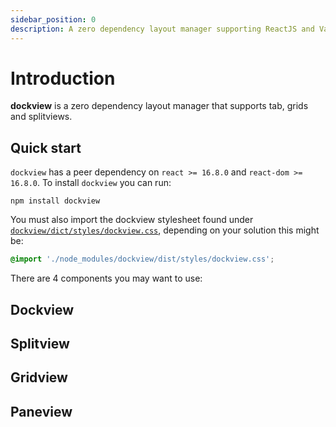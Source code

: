 ```yaml
---
sidebar_position: 0
description: A zero dependency layout manager supporting ReactJS and Vanilla TypeScript
---
```




# Introduction

**dockview** is a zero dependency layout manager that supports tab, grids and splitviews.

## Quick start

`dockview` has a peer dependency on `react >= 16.8.0` and `react-dom >= 16.8.0`. To install `dockview` you can run:

```shell
npm install dockview
```

You must also import the dockview stylesheet found under [`dockview/dict/styles/dockview.css`](https://unpkg.com/browse/dockview@latest/dist/styles/dockview.css),
depending on your solution this might be:

```css
@import './node_modules/dockview/dist/styles/dockview.css';
```

There are 4 components you may want to use:

<Link to="./components/dockview">
    <h2>Dockview</h2>
</Link>

<MultiFrameworkContainer
  height={500}
  sandboxId="demo-dockview"
  react={DockviewDemo}
/>

<Link to="./components/splitview">
    <h2>Splitview</h2>
</Link>

<div
    style={{
        height: '100px',
        backgroundColor: 'rgb(30,30,30)',
        color: 'white',
        margin: '20px 0px',
    }}
>
    <SimpleSplitview />
</div>

<Link to="./components/gridview">
    <h2>Gridview</h2>
</Link>

<div
    style={{
        height: '300px',
        backgroundColor: 'rgb(30,30,30)',
        color: 'white',
        margin: '20px 0px',
    }}
>
    <SimpleGridview />
</div>

<Link to="./components/paneview">
    <h2>Paneview</h2>
</Link>

<div
    style={{
        height: '300px',
        backgroundColor: 'rgb(30,30,30)',
        color: 'white',
        margin: '20px 0px',
    }}
>
    <SimplePaneview />
</div>
